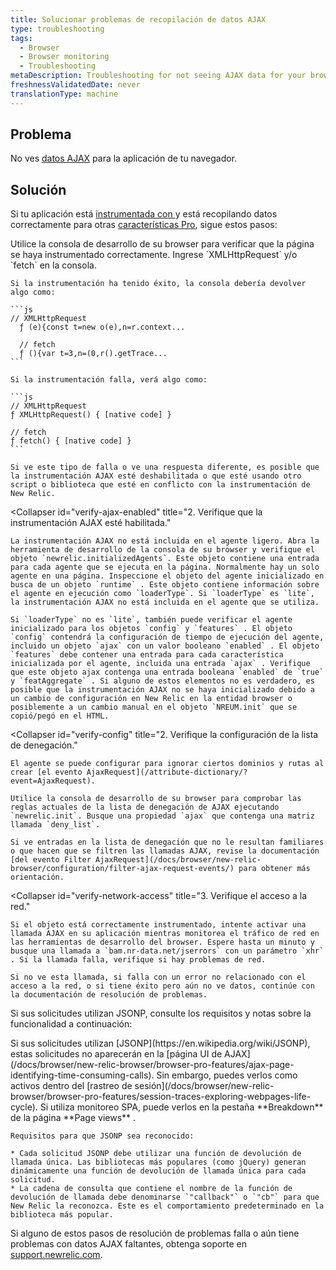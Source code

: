 ```yaml
---
title: Solucionar problemas de recopilación de datos AJAX
type: troubleshooting
tags:
  - Browser
  - Browser monitoring
  - Troubleshooting
metaDescription: Troubleshooting for not seeing AJAX data for your browser app.
freshnessValidatedDate: never
translationType: machine
---
```


## Problema

No ves [datos AJAX](/docs/browser/new-relic-browser/browser-pro-features/ajax-page-identifying-time-consuming-calls) para la aplicación de tu navegador.

## Solución

Si tu aplicación está [instrumentada con <InlinePopover type="browser"/>](/docs/browser/new-relic-browser/installation-configuration/troubleshooting-browser-monitoring-installation)y está recopilando datos correctamente para otras [características Pro](/docs/browser/new-relic-browser/browser-pro-features), sigue estos pasos:

<CollapserGroup>
  <Collapser
    id="verify-instrumentation"
    title="1. Verifique que la página esté instrumentada."
  >
    Utilice la consola de desarrollo de su browser para verificar que la página se haya instrumentado correctamente. Ingrese `XMLHttpRequest` y/o `fetch` en la consola.

    Si la instrumentación ha tenido éxito, la consola debería devolver algo como:

    ```js
    // XMLHttpRequest
      ƒ (e){const t=new o(e),n=r.context...

      // fetch
      ƒ (){var t=3,n=(0,r().getTrace...
    ```

    Si la instrumentación falla, verá algo como:

    ```js
    // XMLHttpRequest
    ƒ XMLHttpRequest() { [native code] }

    // fetch 
    ƒ fetch() { [native code] }
    ```

    Si ve este tipo de falla o ve una respuesta diferente, es posible que la instrumentación AJAX esté deshabilitada o que esté usando otro script o biblioteca que esté en conflicto con la instrumentación de New Relic.
  </Collapser>

  <Collapser
    id="verify-ajax-enabled"
    title="2. Verifique que la instrumentación AJAX esté habilitada."
  >
    La instrumentación AJAX no está incluida en el agente ligero. Abra la herramienta de desarrollo de la consola de su browser y verifique el objeto `newrelic.initializedAgents`. Este objeto contiene una entrada para cada agente que se ejecuta en la página. Normalmente hay un solo agente en una página. Inspeccione el objeto del agente inicializado en busca de un objeto `runtime` . Este objeto contiene información sobre el agente en ejecución como `loaderType`. Si `loaderType` es `lite`, la instrumentación AJAX no está incluida en el agente que se utiliza.

    Si `loaderType` no es `lite`, también puede verificar el agente inicializado para los objetos `config` y `features` . El objeto `config` contendrá la configuración de tiempo de ejecución del agente, incluido un objeto `ajax` con un valor booleano `enabled` . El objeto `features` debe contener una entrada para cada característica inicializada por el agente, incluida una entrada `ajax` . Verifique que este objeto ajax contenga una entrada booleana `enabled` de `true` y `featAggregate` . Si alguno de estos elementos no es verdadero, es posible que la instrumentación AJAX no se haya inicializado debido a un cambio de configuración en New Relic en la entidad browser o posiblemente a un cambio manual en el objeto `NREUM.init` que se copió/pegó en el HTML.
  </Collapser>

  <Collapser
    id="verify-config"
    title="2. Verifique la configuración de la lista de denegación."
  >
    El agente se puede configurar para ignorar ciertos dominios y rutas al crear [el evento AjaxRequest](/attribute-dictionary/?event=AjaxRequest).

    Utilice la consola de desarrollo de su browser para comprobar las reglas actuales de la lista de denegación de AJAX ejecutando `newrelic.init`. Busque una propiedad `ajax` que contenga una matriz llamada `deny_list`.

    Si ve entradas en la lista de denegación que no le resultan familiares o que hacen que se filtren las llamadas AJAX, revise la documentación [del evento Filter AjaxRequest](/docs/browser/new-relic-browser/configuration/filter-ajax-request-events/) para obtener más orientación.
  </Collapser>

  <Collapser
    id="verify-network-access"
    title="3. Verifique el acceso a la red."
  >
    Si el objeto está correctamente instrumentado, intente activar una llamada AJAX en su aplicación mientras monitorea el tráfico de red en las herramientas de desarrollo del browser. Espere hasta un minuto y busque una llamada a `bam.nr-data.net/jserrors` con un parámetro `xhr` . Si la llamada falla, verifique si hay problemas de red.

    Si no ve esta llamada, si falla con un error no relacionado con el acceso a la red, o si tiene éxito pero aún no ve datos, continúe con la documentación de resolución de problemas.
  </Collapser>
</CollapserGroup>

Si sus solicitudes utilizan JSONP, consulte los requisitos y notas sobre la funcionalidad a continuación:

<CollapserGroup>
  <Collapser
    id="jsonp"
    title="Requisitos JSONP"
  >
    Si sus solicitudes utilizan [JSONP](https://en.wikipedia.org/wiki/JSONP), estas solicitudes no aparecerán en la [página UI de AJAX](/docs/browser/new-relic-browser/browser-pro-features/ajax-page-identifying-time-consuming-calls). Sin embargo, puedes verlos como activos dentro del [rastreo de sesión](/docs/browser/new-relic-browser/browser-pro-features/session-traces-exploring-webpages-life-cycle). Si utiliza monitoreo SPA, puede verlos en la pestaña <DoNotTranslate>**Breakdown**</DoNotTranslate> de la página <DoNotTranslate>**Page views**</DoNotTranslate> .

    Requisitos para que JSONP sea reconocido:

    * Cada solicitud JSONP debe utilizar una función de devolución de llamada única. Las bibliotecas más populares (como jQuery) generan dinámicamente una función de devolución de llamada única para cada solicitud.
    * La cadena de consulta que contiene el nombre de la función de devolución de llamada debe denominarse `"callback"` o `"cb"` para que New Relic la reconozca. Este es el comportamiento predeterminado en la biblioteca más popular.
  </Collapser>
</CollapserGroup>

Si alguno de estos pasos de resolución de problemas falla o aún tiene problemas con datos AJAX faltantes, obtenga soporte en [support.newrelic.com](https://support.newrelic.com).